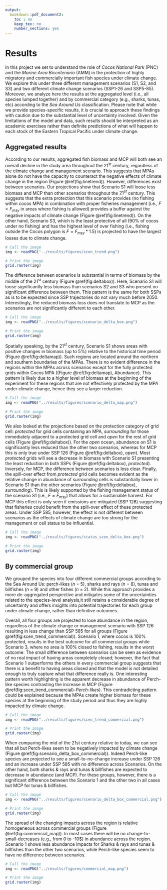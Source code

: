 ```yaml
---
output:
  bookdown::pdf_document2:
    toc : no
    keep_tex: no
    number_sections: yes
---
```



# Results

In this project we set to understand the role of *Cocos National Park* (PNC) and the *Marine Area Bicentenario* (AMM) in the protection of highly migratory and commercially important fish species under climate change. We explore this under three different management scenarios (S1, S2, and S3) and two different climate change scenarios (SSP1-26 and SSP5-85). Moreover, we analyze here the results at the aggregated level (i.e., all species lumped together) and by commercial category (e.g., sharks, tunas, etc) according to the *Sea Around Us* classification. Please note that while we provide species-specific results, it is crucial to approach these findings with caution due to the substantial level of uncertainty involved. Given the limitations of the model and data, such results should be interpreted as an academic exercises rather than definite predictions of what will happen to each stock of the Eastern Tropical Pacific under climate change.

## Aggregated results

According to our results, aggregated fish biomass and MCP will both see an overall decline in the study area throughout the $21^{st}$ century, regardless of the climate change and management scenario. This suggests that MPAs alone do not have the capacity to counteract the negative effects of climate change in the region (Figure \@ref(fig:linetrend)). However, differences exist between scenarios. Our projections show that Scenario S1 will loose less biomass and MCP than other scenarios throughout the $21^{st}$ century. This suggests that the extra protection that this scenario provides (no fishing within cocos MPA) in combination with proper fisheries management (i.e., $F=F_{msy}$ in areas where fishing is allowed) provides a buffer against the negative impacts of climate change (Figure \@ref(fig:linetrend)). On the other hand, Scenario S3, which is the least protective of all (90% of cocos under no fishing) and has the highest level of over fishing (i.e., fishing outside the Cocos polygon is $F=F_{msy}*1.5$) is projected to have the largest losses due to climate change.


```r

# Call the image
img <- readPNG("../results/figures/scen_trend.png")

# Print the image
grid.raster(img)
```

The difference between scenarios is substantial in terms of biomass by the middle of the $21^{st}$ century (Figure \@ref(fig:deltabox)). Here, Scenario S1 will loose significantly less biomass than scenarios S2 and S3 who present no significant difference between them. This pattern is the same for both SSPs as is to be expected since SSP trajectories do not vary much before 2050. Interestingly, the reduced biomass loss does not translate to MCP as the scenarios are not significantly different to each other. 

```r

# Call the image
img <- readPNG("../results/figures/scenario_delta_box.png")

# Print the image
grid.raster(img)
```

Spatially speaking, by the $21^{st}$ century, Scenario S1 shows areas with positive changes in biomass (up to 5%) relative to the historical time period (Figure \@ref(fig:deltamap)). Such regions are located around the northern and southern boundaries of the MPAs. There is no evident difference in the regions within the MPAs across scenarios except for the fully protected grids within Cocos MPA ((Figure \@ref(fig:deltamap), Abundance). This pattern is likely due to a higher level of biomass at the beginning of the experiment for these regions that are not effectively protected by the MPA under climate change, hence they see a larger reduction. 

```r

# Call the image
img <- readPNG("../results/figures/scenario_delta_map.png")

# Print the image
grid.raster(img)

```


We also looked at the projections based on the protection category of grid cell: *protected* for grid cells containing an MPA, *surrounding* for those immediately adjacent to a protected grid cell and *open* for the rest of grid cells (Figure \@ref(fig:deltabox)). For the *open* ocean, abundance on S1 is significantly less reduced than the other two scenarios, whereas for MCP this is only true under SSP 126 (Figure \@ref(fig:deltabox), *open*). Most *protected* grids will see a decrease in biomass with Scenario S1 presenting the least reduction in both SSPs (Figure \@ref(fig:deltabox), *protected*). Inversely, for MCP, the difference between scenarios is less clear. Finally, the spill-over effect from *protected* grid cells becomes evident as the relative change in abundance of *surrounding* cells is substantially lower in Scenario S1 than the other scenarios (Figure \@ref(fig:deltabox), *surrounding*). This is likely supported by the fishing management status of the scenario S1 (i.e., $F = F_{msy}$) that allows for a sustainable harvest. For MCP this effect is only seen if emissions are mitigated (SSP 126) suggesting that fisheries could benefit from the spill-over effect of these protected areas. Under SSP 585, however, the effect is not different between scenarios as the effects of climate change are too strong for the management or cell status to be influential.


```r

# Call the image
img <- readPNG("../results/figures/status_scen_delta_box.png")

# Print the image
grid.raster(img)

```


## By commercial group

We grouped the species into four different commercial groups according to the Sea Around Us: perch-likes (*n* = 5), sharks and rays (*n* = 8), tunas and billfishes (*n* = 9) and other fishes (*n* = 2). While this approach provides a more de-aggregated perspective and mitigates some of the uncertainties related to the species-level analysis,it still retains a considerable degree of uncertainty and offers insights into potential trajectories for each group under climate change, rather than definitive outcomes.

Overall, all four groups are projected to lose abundance in the region, regardless of the climate change or management scenario with SSP 126 resulting in less change than SSP 585 for all groups (Figure \@ref(fig:scen_trend_commercial)). Scenario 1, where cocos is 100% protected, results in the best outcome for all commercial groups while Scenario 3, where no area is 100% closed to fishing, results in the worst outcome. The small difference between scenarios can be seen as evidence of no real impact of having areas completely closed; however, the fact that Scenario 1 outperforms the others in every commercial group suggests that there is a benefit to having areas closed and that the model is not detailed enough to truly capture what that difference really is. One interesting pattern worth highlighting is the apparent decrease in abundance of Perch-like species contrasting the increase in MCP (Figure \@ref(fig:scen_trend_commercial)-*Perch-likes*). This contradicting pattern could be explained because the MPAs create higher biomass for these species at the beginning of the study period and thus they are highly impacted by climate change. 

```r

# Call the image
img <- readPNG("../results/figures/scen_trend_commercial.png")

# Print the image
grid.raster(img)

```


When comparing the mid of the 21st century relative to today, we can see that all but Perch-likes seem to be negatively impacted by climate change (Figure \@ref(fig:scenario_delta_box_commercial)). Indeed Perch-like species are projected to see a small-to-no-change increase under SSP 126 and an increase under SSP 585 with no difference across Scenarios. On the other hand, both sharks & rays and tunas & billfishes are expected to decrease in abundance (and MCP). For these groups, however, there is a significant difference between the Scenario 1 and the other two in all cases but MCP for tunas & billfishes.


```r

# Call the image
img <- readPNG("../results/figures/scenario_delta_box_commercial.png")

# Print the image
grid.raster(img)

```

The spread of the changing impacts across the region is relative homogeneous across commercial groups (Figure \@ref(fig:commercial_map)). In most cases there will be no change-to-small-decreases (e.g., from 0 to -10$) in abundance across the region. Scenario 1 shows less abundance impacts for Sharks & rays and tunas & billfishes than the other two scenarios, while Perch-like species seem to have no difference between scenarios. 

```r

# Call the image
img <- readPNG("../results/figures/commercial_map.png")

# Print the image
grid.raster(img)

```